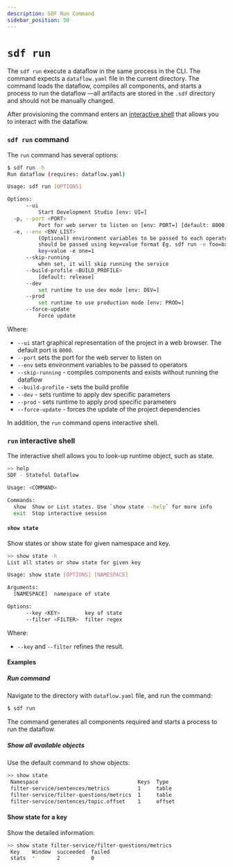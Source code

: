 ```yaml
---
description: SDF Run Command
sidebar_position: 50
---
```


# `sdf run`

The `sdf run` execute a dataflow in the same process in the CLI.  The command expects a `dataflow.yaml` file in the current directory.
The command loads the dataflow, compiles all components, and starts a process to run the dataflow —all artifacts are stored in the `.sdf` directory and should not be manually changed.

After provisioning the command enters an [interactive shell] that allows you to interact with the dataflow.

[interactive shell]: #run-interactive-shell

### `sdf run` command

The `run` command has several options:

```bash copy="fl"
$ sdf run -h
Run dataflow (requires: dataflow.yaml)

Usage: sdf run [OPTIONS]

Options:
      --ui
          Start Development Studio [env: UI=]
  -p, --port <PORT>
          Port for web server to listen on [env: PORT=] [default: 8000]
  -e, --env <ENV_LIST>
          (Optional) environment variables to be passed to each operator They
          should be passed using key=value format Eg. sdf run -e foo=bar -e
          key=value -e one=1
      --skip-running
          when set, it will skip running the service
      --build-profile <BUILD_PROFILE>
          [default: release]
      --dev
          set runtime to use dev mode [env: DEV=]
      --prod
          set runtime to use production mode [env: PROD=]
      --force-update
          Force update
```

Where:
* `--ui` start graphical representation of the project in a web browser. The default port is `8000`.
* `--port` sets the port for the web server to listen on
* `--env` sets environment variables to be passed to operators
* `--skip-running` - compiles components and exists without running the dataflow
* `--build-profile` - sets the build profile
* `--dev` - sets runtime to apply dev specific parameters
* `--prod` - sets runtime to apply prod specific parameters
* `--force-update` - forces the update of the project dependencies

In addition, the `run` command opens interactive shell.


### `run` interactive shell

The interactive shell allows you to look-up runtime object, such as state.

```bash copy="fl"
>> help
SDF - Stateful Dataflow

Usage: <COMMAND>

Commands:
  show  Show or List states. Use `show state --help` for more info
  exit  Stop interactive session
```


#### `show state`

Show states or show state for given namespace and key.

```bash copy="fl"
>> show state -h
List all states or show state for given key

Usage: show state [OPTIONS] [NAMESPACE]

Arguments:
  [NAMESPACE]  namespace of state

Options:
      --key <KEY>        key of state
      --filter <FILTER>  filter regex
```

Where:
* `--key` and `--filter` refines the result.

#### Examples


##### Run command

Navigate to the directory with `dataflow.yaml` file, and run the command:

```bash
$ sdf run
```

The command generates all components required and starts a process to run the dataflow.


##### Show all available objects

Use the default command to show objects:

```bash copy="fl"
>> show state
 Namespace                                Keys  Type
 filter-service/sentences/metrics         1     table
 filter-service/filter-questions/metrics  1     table
 filter-service/sentences/topic.offset    1     offset
```

#### Show state for a key

Show the detailed information:

```bash copy="fl"
>> show state filter-service/filter-questions/metrics
 Key    Window  succeeded  failed
 stats  *       2          0
```
